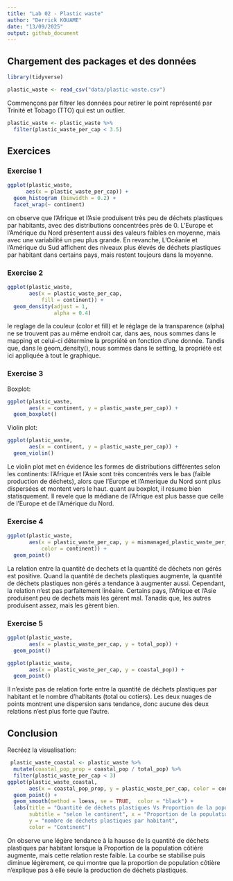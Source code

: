 ```yaml
---
title: "Lab 02 - Plastic waste"
author: "Derrick KOUAME"
date: "13/09/2025"
output: github_document
---
```


## Chargement des packages et des données

```r
library(tidyverse) 
```

```r
plastic_waste <- read_csv("data/plastic-waste.csv")
```

Commençons par filtrer les données pour retirer le point représenté par Trinité et Tobago (TTO) qui est un outlier.

```r
plastic_waste <- plastic_waste %>%
  filter(plastic_waste_per_cap < 3.5)
```

## Exercices

### Exercise 1

```r
ggplot(plastic_waste,
      aes(x = plastic_waste_per_cap)) +
  geom_histogram (binwidth = 0.2) +
  facet_wrap(~ continent)
```

on observe que l'Afrique et l'Asie produisent très peu de déchets plastiques par habitants, avec des distributions concentrées près de 0. L'Europe et l'Amérique du Nord présentent aussi des valeurs faibles en moyenne, mais avec une variabilité un peu plus grande. En revanche, L'Océanie et l'Amérique du Sud affichent des niveaux plus élevés de déchets plastiques par habitant dans certains pays, mais restent toujours dans la moyenne. 

### Exercise 2

```r
ggplot(plastic_waste,
       aes(x = plastic_waste_per_cap,
           fill = continent)) +
  geom_density(adjust = 1,
               alpha = 0.4)
```

le reglage de la couleur (color et fill) et le réglage de la transparence (alpha) ne se trouvent pas au même endroit car, dans aes, nous sommes dans le mapping et celui-ci détermine la propriété en fonction d'une donnée. Tandis que, dans le geom_density(), nous sommes dans le setting, la propriété est ici appliquée à tout le graphique.  

### Exercise 3

Boxplot:

```r
ggplot(plastic_waste,
       aes(x = continent, y = plastic_waste_per_cap)) +
  geom_boxplot()
```

Violin plot:

```r
ggplot(plastic_waste,
       aes(x = continent, y = plastic_waste_per_cap)) +
  geom_violin()
```

Le violin plot met en évidence les formes de distributions différentes selon les continents: l'Afrique et l'Asie sont très concentrés vers le bas (faible production de déchets), alors que l'Europe et l'Amerique du Nord sont plus dispersées et montent vers le haut. quant au boxplot, il resume bien statisquement. Il revele que la médiane de l'Afrique est plus basse que celle de l'Europe et de l'Amérique du Nord.

### Exercise 4

```r
ggplot(plastic_waste,
       aes(x = plastic_waste_per_cap, y = mismanaged_plastic_waste_per_cap,
           color = continent)) +
  geom_point() 
```

La relation entre la quantité de dechets et la quantité de déchets non gérés est positive. Quand la quantité de dechets plastiques augmente, la quantité de déchets plastiques non gérés a tendance à augmenter aussi. Cependant, la relation n'est pas parfaitement linéaire. Certains pays, l'Afrique et l'Asie produisent peu de dechets mais les gèrent mal. Tanadis que, les autres produisent assez, mais les gèrent bien. 

### Exercise 5

```r
ggplot(plastic_waste,
       aes(x = plastic_waste_per_cap, y = total_pop)) +
  geom_point()
```

```r
ggplot(plastic_waste,
       aes(x = plastic_waste_per_cap, y = coastal_pop)) +
  geom_point()
```

Il n'existe pas de relation forte entre la quantité de déchets plastiques par habitant et le nombre d’habitants (total ou cotiers). Les deux nuages de points montrent une dispersion sans tendance, donc aucune des deux relations n'est plus forte que l'autre.

## Conclusion

Recréez la visualisation:

```r
 plastic_waste_coastal <- plastic_waste %>% 
  mutate(coastal_pop_prop = coastal_pop / total_pop) %>%
  filter(plastic_waste_per_cap < 3)
ggplot(plastic_waste_coastal,
       aes(x = coastal_pop_prop, y = plastic_waste_per_cap, color = continent)) +
  geom_point() +
  geom_smooth(method = loess, se = TRUE,  color = "black") +
  labs(title = "Quantité de déchets plastiques Vs Proportion de la population côtière",
       subtitle = "selon le continent", x = "Proportion de la population côtière (Coastal/ total population)",
       y = "nombre de déchets plastiques par habitant",
       color = "Continent")
```

On observe une légère tendance à la hausse de ls quantité de déchets plastiques par habitant lorsque la Proportion de la population côtière augmente, mais cette relation reste faible. La courbe se stabilise puis diminue légèrement, ce qui montre que la proportion de population côtière n'explique pas à elle seule la production de déchets plastiques.   